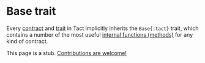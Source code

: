 # Base trait


Every [contract](/book/contracts) and [trait](/book/types#traits) in Tact implicitly inherits the `Base{:tact}` trait, which contains a number of the most useful [internal functions (methods)](/book/contracts#internal-functions) for any kind of contract.

<Callout emoji="🚨">

  This page is a stub. [Contributions are welcome!](https://github.com/tact-lang/tact-docs/issues)

</Callout>
